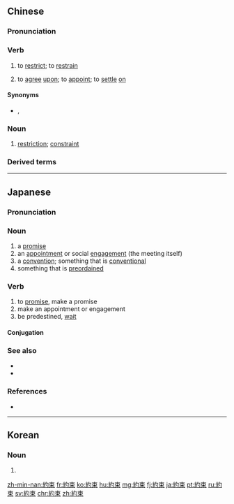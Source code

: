 {{also|约束}}
==Chinese==
{{zh-forms|s=约束}}

===Pronunciation===
{{zh-pron
|m=yuēshù
|ma=Zh-yueshù.ogg
|c=joek3 cuk1
|h=pfs=yok-suk
|mn=qz,tw,xm:iok-sok/zz:iak-sok
|cat=v,n
}}

===Verb===
{{zh-verb}}

# to [[restrict]]; to [[restrain]]
# {{lb|zh|literary}} to [[agree]] [[upon]]; to [[appoint]]; to [[settle]] [[on]]

====Synonyms====
* {{sense|restrict}} {{zh-l|束縛}}, {{zh-l|限制}}

===Noun===
{{zh-noun}}

# [[restriction]]; [[constraint]]

===Derived terms===
{{zh-der|約束服|約束力}}

{{zh-cat|Advanced}}

----

==Japanese==
{{ja-kanjitab|やく|そく|yomi=on}}

===Pronunciation===
{{ja-pron|やくそく|acc=0|acc_ref=SMK2,NHK}}

===Noun===
{{ja-noun|やくそく}}

# a [[promise]]
# an [[appointment]] or social [[engagement]] (the meeting itself)
# a [[convention]]; something that is [[conventional]]
# something that is [[preordained]]

===Verb===
{{ja-verb-suru|やくそく}}

# to [[promise]], make a promise
# make an appointment or engagement
# be predestined, [[wait]]

====Conjugation====
{{ja-suru|やくそく}}

===See also===
* {{ja-r|予約|よやく}}
* {{ja-r|ランデブー}}

===References===
* {{R:Shogakukan}}
<references/>

----

==Korean==
{{ko-hanjatab}}

===Noun===
{{ko-noun|hangeul=약속}}

# {{hanja form of|약속|[[promise]]}}

[[zh-min-nan:約束]]
[[fr:約束]]
[[ko:約束]]
[[hu:約束]]
[[mg:約束]]
[[fj:約束]]
[[ja:約束]]
[[pt:約束]]
[[ru:約束]]
[[sv:約束]]
[[chr:約束]]
[[zh:約束]]